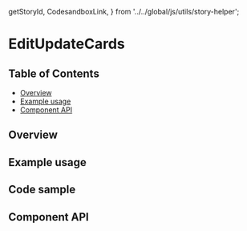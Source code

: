   getStoryId,
  CodesandboxLink,
} from '../../global/js/utils/story-helper';

# EditUpdateCards

## Table of Contents

- [Overview](#overview)
- [Example usage](#example-usage)
- [Component API](#component-api)

## Overview

<!-- TODO: Overview. -->

## Example usage

<!-- TODO: One example per designed use case. -->

<Canvas>
  <Story id={getStoryId(EditUpdateCards.displayName, 'edit-update-cards')} />
</Canvas>

## Code sample

<!-- <CodesandboxLink exampleDirectory="EditUpdateCards" /> -->

## Component API

<ArgsTable />
